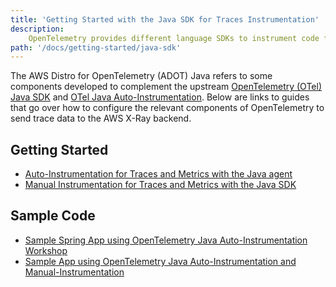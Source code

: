```yaml
---
title: 'Getting Started with the Java SDK for Traces Instrumentation'
description:
    OpenTelemetry provides different language SDKs to instrument code for collecting telemetry data in the application.
path: '/docs/getting-started/java-sdk'
---
```



The AWS Distro for OpenTelemetry (ADOT) Java refers to some components developed to complement the upstream
[OpenTelemetry (OTel) Java SDK](https://github.com/open-telemetry/opentelemetry-java) and
[OTel Java Auto-Instrumentation](https://github.com/open-telemetry/opentelemetry-java-instrumentation). Below are links
to guides that go over how to configure the relevant components of OpenTelemetry to send trace data to the AWS X-Ray
backend.

<SectionSeparator />

## Getting Started

* [Auto-Instrumentation for Traces and Metrics with the Java agent](/docs/getting-started/java-sdk/auto-instr)
* [Manual Instrumentation for Traces and Metrics with the Java SDK](/docs/getting-started/java-sdk/manual-instr)

## Sample Code
* [Sample Spring App using OpenTelemetry Java Auto-Instrumentation Workshop](https://catalog.us-east-1.prod.workshops.aws/workshops/31676d37-bbe9-4992-9cd1-ceae13c5116c/en-US/aws-managed-oss/adot/javawalkthrough)
* [Sample App using OpenTelemetry Java Auto-Instrumentation and Manual-Instrumentation](https://github.com/aws-observability/aws-otel-community/tree/master/sample-apps/java-sample-app)
